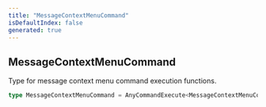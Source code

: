 ```yaml
---
title: "MessageContextMenuCommand"
isDefaultIndex: false
generated: true
---
```



<!-- This file was generated from the CommandKit source. Do not modify. Instead, re-run the "docgen" script -->


## MessageContextMenuCommand

<GenerationInfo sourceFile="packages/commandkit/src/app/commands/Context.ts" sourceLine="175" packageName="commandkit" />

Type for message context menu command execution functions.

```ts title="Signature"
type MessageContextMenuCommand = AnyCommandExecute<MessageContextMenuCommandContext>
```
